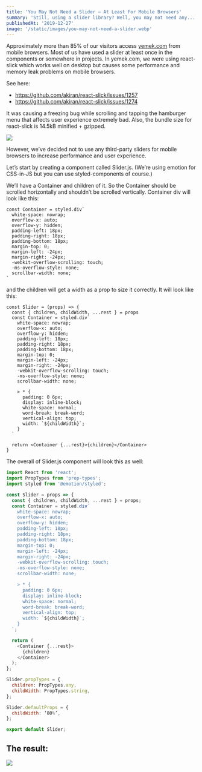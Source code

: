 ```yaml
---
title: 'You May Not Need a Slider — At Least For Mobile Browsers'
summary: 'Still, using a slider library? Well, you may not need any...'
publishedAt: '2019-12-27'
image: '/static/images/you-may-not-need-a-slider.webp'
---
```


Approximately more than 85% of our visitors access [yemek.com](https://yemek.com) from mobile browsers.
Most of us have used a slider at least once in the components or somewhere in projects. In yemek.com, we were using react-slick which works well on desktop but causes some performance and memory leak problems on mobile browsers.

See here:

- https://github.com/akiran/react-slick/issues/1257
- https://github.com/akiran/react-slick/issues/1274

It was causing a freezing bug while scrolling and tapping the hamburger menu that affects user experience extremely bad. Also, the bundle size for react-slick is 14.5kB minified + gzipped.

<img src="https://miro.medium.com/max/3160/1*2TqyxvHKrM_-8sGAuV2aZg.png" />

However, we’ve decided not to use any third-party sliders for mobile browsers to increase performance and user experience.

Let’s start by creating a component called Slider.js. (We’re using emotion for CSS-in-JS but you can use styled-components of course.)

We’ll have a Container and children of it. So the Container should be scrolled horizontally and shouldn’t be scrolled vertically.
Container div will look like this:

```jsx:Container
const Container = styled.div`
  white-space: nowrap;
  overflow-x: auto;
  overflow-y: hidden;
  padding-left: 18px;
  padding-right: 18px;
  padding-bottom: 18px;
  margin-top: 0;
  margin-left: -24px;
  margin-right: -24px;
  -webkit-overflow-scrolling: touch;
  -ms-overflow-style: none;
  scrollbar-width: none;
`
```

and the children will get a width as a prop to size it correctly. It will look like this:

```jsx:Slider
const Slider = (props) => {
  const { children, childWidth, ...rest } = props
  const Container = styled.div`
    white-space: nowrap;
    overflow-x: auto;
    overflow-y: hidden;
    padding-left: 18px;
    padding-right: 18px;
    padding-bottom: 18px;
    margin-top: 0;
    margin-left: -24px;
    margin-right: -24px;
    -webkit-overflow-scrolling: touch;
    -ms-overflow-style: none;
    scrollbar-width: none;

    > * {
      padding: 0 6px;
      display: inline-block;
      white-space: normal;
      word-break: break-word;
      vertical-align: top;
      width: `${childWidth}`;
    }
  `

  return <Container {...rest}>{children}</Container>
}
```

The overall of Slider.js component will look this as well:

```jsx:Slider.js
import React from 'react';
import PropTypes from 'prop-types';
import styled from '@emotion/styled';

const Slider = props => {
  const { children, childWidth, ...rest } = props;
  const Container = styled.div`
    white-space: nowrap;
    overflow-x: auto;
    overflow-y: hidden;
    padding-left: 18px;
    padding-right: 18px;
    padding-bottom: 18px;
    margin-top: 0;
    margin-left: -24px;
    margin-right: -24px;
    -webkit-overflow-scrolling: touch;
    -ms-overflow-style: none;
    scrollbar-width: none;

    > * {
      padding: 0 6px;
      display: inline-block;
      white-space: normal;
      word-break: break-word;
      vertical-align: top;
      width: `${childWidth}`;
    }
  `;

  return (
    <Container {...rest}>
      {children}
    </Container>
  );
};

Slider.propTypes = {
  children: PropTypes.any,
  childWidth: PropTypes.string,
};

Slider.defaultProps = {
  childWidth: ‘80%’,
};

export default Slider;
```

## The result:

<img src="https://miro.medium.com/max/752/1*yWoj1Rzrcrkfm1pe1PHuhA.gif" />
